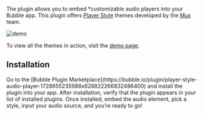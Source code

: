 
The plugin allows you to embed \*customizable audio players into your Bubble app. This plugin offers [Player Style](https://player.style/) themes developed by the [Mux](https://www.mux.com/) team.

![demo](https://res.cloudinary.com/dpfmaccxx/image/upload/v1728877343/player_style_audio_prwgyk.gif)

To view all the themes in action, visit the [demo page](https://integration-demos.bubbleapps.io/version-test/player-style-audio).

## Installation

<Steps>
  <Step title="Install the plugin">
    Go to the [Bubble Plugin
    Marketplace](https://bubble.io/plugin/player-style-audio-player-1728655235988x628822266832486400)
    and install the plugin into your app.
  </Step>
  <Step title="Verify installation">
    After installation, verify that the plugin appears in your list of installed
    plugins.
  </Step>
  <Step title="Set Up the Audio Player">
    Once installed, embed the audio element, pick a style, input your audio
    source, and you’re ready to go!
  </Step>
</Steps>

<playerStyleAudio />

